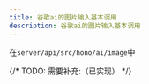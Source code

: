 ---
title: 谷歌ai的图片输入基本调用
description: 谷歌ai的图片输入基本调用
---

在`server/api/src/hono/ai/image`中

{/* TODO: 需要补充:（已实现） */}
